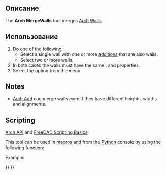 <languages/>

<div class="mw-translate-fuzzy">
{{docnav/ru|[[Arch_CloseHoles|Close Holes]]|[[Arch_Check|Check]]|[[Arch_Workbench|Arch]]|IconL=Arch_CloseHoles.svg |IconC=Workbench_Arch.svg |IconR=Arch_Check.svg}}
</div>

{{VeryImportantMessage|THIS COMMAND IS PART OF THE INTEGRATED [[BIM_Workbench|BIM WORKBENCH]] IN V1.0<br>
This page has been updated for that version.}}

<div class="mw-translate-fuzzy">
{{GuiCommand/ru
|Name=Arch MergeWalls
|Name/ru=Arch MergeWalls
|MenuLocation=Архитектура → Утилиты → Объединить стенки
|Workbenches=[[Arch_Workbench/ru|Arch]]
|SeeAlso=[[Arch Wall]]
}}
</div>

<span id="Description"></span>
==Описание==

The '''Arch MergeWalls''' tool merges [[Arch_Wall|Arch Walls]].

<span id="Usage"></span>
==Использование== 

# Do one of the following:
#* Select a single wall with one or more [[Arch_Add|additions]] that are also walls.
#* Select two or more walls.
# In both cases the walls must have the same {{PropertyData|Height}}, {{PropertyData|Width}} and {{PropertyData|Align}} properties.
# Select the {{MenuCommand|Utils → [[Image:Arch_MergeWalls.svg|16px]] Merge Walls}} option from the menu.

==Notes==

* [[Arch_Add|Arch Add]] can merge walls even if they have different heights, widths and alignments.

== Scripting ==

{{Emphasis|See also:}} [[Arch_API|Arch API]] and [[FreeCAD_Scripting_Basics|FreeCAD Scripting Basics]].

This tool can be used in [[Macros|macros]] and from the [[Python|Python]] console by using the following function:

{{Code|code=
base = joinWalls(walls, delete=False)
}}

Example:

{{Code|code=
import FreeCAD, Draft, Arch

p1 = FreeCAD.Vector(0, 0, 0)
p2 = FreeCAD.Vector(2000, 0, 0)
baseline = Draft.makeLine(p1, p2)
Wall1 = Arch.makeWall(baseline, length=None, width=150, height=2000)
FreeCAD.ActiveDocument.recompute()

Wall2 = Arch.makeWall(None, length=2000, width=200, height=1000)
FreeCAD.ActiveDocument.recompute() 

base = Arch.joinWalls([Wall1, Wall2])
}}


<div class="mw-translate-fuzzy">
{{docnav/ru|[[Arch_CloseHoles|Close Holes]]|[[Arch_Check|Check]]|[[Arch_Workbench|Arch]]|IconL=Arch_CloseHoles.svg |IconC=Workbench_Arch.svg |IconR=Arch_Check.svg}}
</div>

{{BIM_Tools_navi{{#translation:}}}}
{{Userdocnavi{{#translation:}}}}